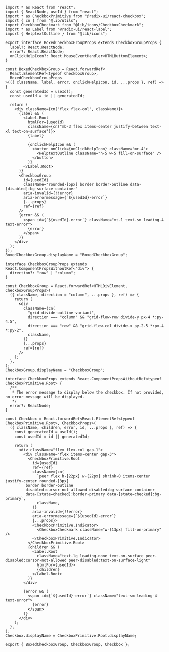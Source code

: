```tsx
import * as React from "react";
import { ReactNode, useId } from "react";
import * as CheckboxPrimitive from "@radix-ui/react-checkbox";
import { cn } from "@lib/utils";
import CheckboxCheckmark from "@lib/icons/CheckboxCheckmark";
import * as Label from "@radix-ui/react-label";
import { HelptextOutline } from "@lib/icons";

export interface BoxedCheckboxGroupProps extends CheckboxGroupProps {
  label?: React.ReactNode;
  error?: React.ReactNode;
  onClickHelpIcon?: React.MouseEventHandler<HTMLButtonElement>;
}

const BoxedCheckboxGroup = React.forwardRef<
  React.ElementRef<typeof CheckboxGroup>,
  BoxedCheckboxGroupProps
>(({ className, label, error, onClickHelpIcon, id, ...props }, ref) => {
  const generatedId = useId();
  const usedId = id || generatedId;

  return (
    <div className={cn("flex flex-col", className)}>
      {label && (
        <Label.Root
          htmlFor={usedId}
          className={cn("mb-3 flex items-center justify-between text-xl text-on-surface")}>
          {label}

          {onClickHelpIcon && (
            <button onClick={onClickHelpIcon} className="mr-4">
              <HelptextOutline className="h-5 w-5 fill-on-surface" />
            </button>
          )}
        </Label.Root>
      )}
      <CheckboxGroup
        id={usedId}
        className="rounded-[5px] border border-outline data-[disabled]:bg-surface-container"
        aria-invalid={!!error}
        aria-errormessage={`${usedId}-error`}
        {...props}
        ref={ref}
      />
      {error && (
        <span id={`${usedId}-error`} className="mt-1 text-sm leading-4 text-error">
          {error}
        </span>
      )}
    </div>
  );
});
BoxedCheckboxGroup.displayName = "BoxedCheckboxGroup";

interface CheckboxGroupProps extends React.ComponentPropsWithoutRef<"div"> {
  direction?: "row" | "column";
}

const CheckboxGroup = React.forwardRef<HTMLDivElement, CheckboxGroupProps>(
  ({ className, direction = "column", ...props }, ref) => {
    return (
      <div
        className={cn(
          "grid divide-outline-variant",
          direction === "column" && "grid-flow-row divide-y px-4 *:py-4.5",
          direction === "row" && "grid-flow-col divide-x py-2.5 *:px-4 *:py-2",
          className,
        )}
        {...props}
        ref={ref}
      />
    );
  },
);
CheckboxGroup.displayName = "CheckboxGroup";

interface CheckboxProps extends React.ComponentPropsWithoutRef<typeof CheckboxPrimitive.Root> {
  /**
   * The error message to display below the checkbox. If not provided, no error message will be displayed.
   */
  error?: ReactNode;
}

const Checkbox = React.forwardRef<React.ElementRef<typeof CheckboxPrimitive.Root>, CheckboxProps>(
  ({ className, children, error, id, ...props }, ref) => {
    const generatedId = useId();
    const usedId = id || generatedId;

    return (
      <div className="flex flex-col gap-1">
        <div className="flex items-center gap-3">
          <CheckboxPrimitive.Root
            id={usedId}
            ref={ref}
            className={cn(
              `peer flex h-[22px] w-[22px] shrink-0 items-center justify-center rounded-[3px]
         border border-outline
         disabled:cursor-not-allowed disabled:bg-surface-container
         data-[state=checked]:border-primary data-[state=checked]:bg-primary`,
              className,
            )}
            aria-invalid={!!error}
            aria-errormessage={`${usedId}-error`}
            {...props}>
            <CheckboxPrimitive.Indicator>
              <CheckboxCheckmark className="w-[13px] fill-on-primary" />
            </CheckboxPrimitive.Indicator>
          </CheckboxPrimitive.Root>
          {children && (
            <Label.Root
              className="text-lg leading-none text-on-surface peer-disabled:cursor-not-allowed peer-disabled:text-on-surface-light"
              htmlFor={usedId}>
              {children}
            </Label.Root>
          )}
        </div>

        {error && (
          <span id={`${usedId}-error`} className="text-sm leading-4 text-error">
            {error}
          </span>
        )}
      </div>
    );
  },
);
Checkbox.displayName = CheckboxPrimitive.Root.displayName;

export { BoxedCheckboxGroup, CheckboxGroup, Checkbox };

```